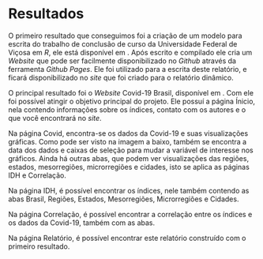 # Resultados {#Resultados}

O primeiro resultado que conseguimos foi a criação de um modelo para escrita
do trabalho de conclusão de curso da Universidade Federal de Viçosa em *R*, ele
está disponível em \url{https://github.com/GuilhermeFCO/TCC_UFV}. Após escrito
e compilado ele cria um *Website* que pode ser facilmente disponibilizado no
*Github* através da ferramenta *Github Pages*. Ele foi utilizado para a escrita
deste relatório, e ficará disponibilizado no *site* que foi criado para o
relatório dinâmico.

O principal resultado foi o *Website* Covid-19 Brasil, disponível em 
\url{guilhermefco.github.io/covid19brasil/}. Com ele foi possível atingir o
objetivo principal do projeto. Ele possuí a página Ínicio, nela contendo 
informações sobre os índices, contato com os autores e o que você encontrará
no *site*. 

\begin{figure}[H]
    \centering
    \caption{Página Ínicio do \textit{site} Covid-19 Brasil}
    \includegraphics[width=10cm]{img/inicio.png} \\
    {\footnotesize \textbf{Fonte: }Autor}
    \label{fig:inicio}
\end{figure}

Na página Covid, encontra-se os dados da Covid-19 e suas visualizações gráficas.
Como pode ser visto na imagem a baixo, também se encontra a data dos dados e 
caixas de seleção para mudar a variável de interesse nos gráficos. Ainda há 
outras abas, que podem ver visualizações das regiões, estados, mesorregiões, 
microrregiões e cidades, isto se aplica as páginas IDH e Correlação.

\begin{figure}[H]
    \centering
    \caption{Página Covid do \textit{site} Covid-19 Brasil}
    \includegraphics[width=10cm]{img/covidbrasil.png} \\
    {\footnotesize \textbf{Fonte: }Autor}
    \label{fig:covidbrasil}
\end{figure}

Na página IDH, é possível encontrar os índices, nele também contendo as abas
Brasil, Regiões, Estados, Mesorregiões, Microrregiões e Cidades.

\begin{figure}[H]
    \centering
    \caption{Página IDH do \textit{site} Covid-19 Brasil}
    \includegraphics[width=10cm]{img/estadoidh.png} \\
    {\footnotesize \textbf{Fonte: }Autor}
    \label{fig:estadoidh}
\end{figure}

Na página Correlação, é possível encontrar a correlação entre os índices e os 
dados da Covid-19, também com as abas.

\begin{figure}[H]
    \centering
    \caption{Página Correlação do \textit{site} Covid-19 Brasil}
    \includegraphics[width=10cm]{img/regioescorr.png} \\
    {\footnotesize \textbf{Fonte: }Autor}
    \label{fig:regioescorr}
\end{figure}

Na página Relatório, é possível encontrar este relatório construído com o 
primeiro resultado.

\begin{figure}[H]
    \centering
    \caption{Página Relatório do \textit{site} Covid-19 Brasil}
    \includegraphics[width=10cm]{img/relatorio.png} \\
    {\footnotesize \textbf{Fonte: }Autor}
    \label{fig:relatorio}
\end{figure}